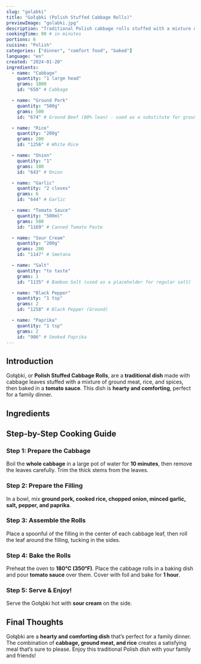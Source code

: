 ```yaml
---
slug: "golabki"
title: "Gołąbki (Polish Stuffed Cabbage Rolls)"
previewImage: "golabki.jpg"
description: "Traditional Polish cabbage rolls stuffed with a mixture of ground meat, rice, and spices, baked in a tomato sauce."
cookingTime: 90 # in minutes
portions: 6
cuisine: "Polish"
categories: ["dinner", "comfort food", "baked"]
language: "en"
created: "2024-01-20"
ingredients:
  - name: "Cabbage"
    quantity: "1 large head"
    grams: 1000
    id: "650" # Cabbage

  - name: "Ground Pork"
    quantity: "500g"
    grams: 500
    id: "674" # Ground Beef (80% lean) - used as a substitute for ground pork

  - name: "Rice"
    quantity: "200g"
    grams: 200
    id: "1256" # White Rice

  - name: "Onion"
    quantity: "1"
    grams: 100
    id: "643" # Onion

  - name: "Garlic"
    quantity: "2 cloves"
    grams: 6
    id: "644" # Garlic

  - name: "Tomato Sauce"
    quantity: "500ml"
    grams: 500
    id: "1169" # Canned Tomato Paste

  - name: "Sour Cream"
    quantity: "200g"
    grams: 200
    id: "1147" # Smetana

  - name: "Salt"
    quantity: "to taste"
    grams: 1
    id: "1135" # Bamboo Salt (used as a placeholder for regular salt)

  - name: "Black Pepper"
    quantity: "1 tsp"
    grams: 2
    id: "1258" # Black Pepper (Ground)

  - name: "Paprika"
    quantity: "1 tsp"
    grams: 2
    id: "906" # Smoked Paprika
---
```



## Introduction

Gołąbki, or **Polish Stuffed Cabbage Rolls**, are a **traditional dish** made with cabbage leaves stuffed with a mixture of ground meat, rice, and spices, then baked in a **tomato sauce**. This dish is **hearty and comforting**, perfect for a family dinner.

## Ingredients

<IngredientsList
  ingredients={frontmatter.ingredients}
  portions={frontmatter.portions}
/>

## Step-by-Step Cooking Guide

### Step 1: Prepare the Cabbage

Boil the **whole cabbage** in a large pot of water for **10 minutes**, then remove the leaves carefully. Trim the thick stems from the leaves.

<CookingStep action="boiling_vegetables_green" />

### Step 2: Prepare the Filling

In a bowl, mix **ground pork, cooked rice, chopped onion, minced garlic, salt, pepper, and paprika**.

<CookingStep action="mixing_bowl_vegetables_stirFry" />

### Step 3: Assemble the Rolls

Place a spoonful of the filling in the center of each cabbage leaf, then roll the leaf around the filling, tucking in the sides.

<CookingStep action="cutting_vegetables_lettuce" />

### Step 4: Bake the Rolls

Preheat the oven to **180°C (350°F)**. Place the cabbage rolls in a baking dish and pour **tomato sauce** over them. Cover with foil and bake for **1 hour**.

<CookingStep action="baking_oven_savory_rolls" />

### Step 5: Serve & Enjoy!

Serve the Gołąbki hot with **sour cream** on the side.

## Final Thoughts

Gołąbki are a **hearty and comforting dish** that’s perfect for a family dinner. The combination of **cabbage, ground meat, and rice** creates a satisfying meal that’s sure to please. Enjoy this traditional Polish dish with your family and friends!

<NutritionFacts ingredients={frontmatter.ingredients} />
